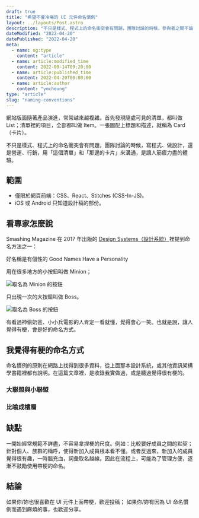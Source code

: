 ```yaml
---
draft: true
title: "希望不會冷場的 UI 元件命名慣例"
layout: ../layouts/Post.astro
description: "不只是樣式、程式上的命名衝突會有問題，團隊討論的時候，參與者之間不論是寫程式、做設計，還是營運、行銷，用「這個清單」和「那邊的卡片」來溝通，是讓人筋疲力盡的體驗。"
dateModified: "2022-04-20"
datePublished: "2022-04-20"
meta:
  - name: og:type
    content: "article"
  - name: article:modified_time
    content: 2022-09-14T09:20:00
  - name: article:published_time
    content: 2022-04-20T00:00:00
  - name: article:author
    content: "ymcheung"
type: "article"
slug: "naming-conventions"
---
```

網站版面隨著產品演進，常常越來越複雜。首先發現隨處可見的清單，都叫做 List；清單裡的項目，全部都叫做 Item。一張圖配上標題和描述，就稱為 Card（卡片）。

不只是樣式、程式上的命名衝突會有問題，團隊討論的時候，寫程式、做設計，還是營運、行銷，用「這個清單」和「那邊的卡片」來溝通，是讓人筋疲力盡的體驗。

## 範圍

- 僅限於網頁前端：CSS、React、Stitches (CSS-In-JS)。
- iOS 或 Android 只知道設計稿的部份。

## 看專家怎麼說

Smashing Magazine 在 2017 年出版的 [Design Systems（設計系統）](https://www.smashingmagazine.com/design-systems-book)裡提到命名方法之一：

好名稱是有個性的
Good Names Have a Personality

用在很多地方的小按鈕叫做 Minion；

![取名為 Minion 的按鈕](/images/naming-conventions/minion.webp)

只出現一次的大按鈕叫做 Boss。

![取名為 Boss 的按鈕](/images/naming-conventions/boss.webp)

有看過神偷奶爸、小小兵電影的人肯定一看就懂，覺得會心一笑。也就是說，讓人覺得有梗，會是好的命名方式。

## 我覺得有梗的命名方式

命名慣例的原則在網路上找得到很多資料，從上面那本設計系統，或其他資訊架構學書籍裡都有說明。在這篇文章裡，是收錄我實做過，或是聽過覺得很有梗的。

### 大聯盟與小聯盟

### 比喻成樓層

## 缺點

一開始經常規範不詳盡，不容易拿捏梗的尺度。例如：比較要好成員之間的默契；針對個人、族群的稱呼，使得新加入成員根本看不懂。或者反過來，新加入的成員覺得很有趣，一時腦充血，詞彙取名越線。因此在流程上，可能為了管理方便，逐漸不鼓勵使用帶梗的命名。

## 結論

如果你/妳也很喜歡在 UI 元件上面帶梗，歡迎投稿；
如果你/妳有因為 UI 命名慣例而遇到麻煩的事，也歡迎分享。
